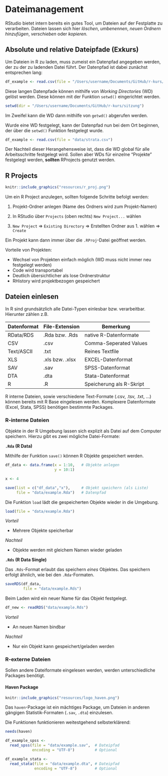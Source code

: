 # Dateimanagement

RStudio bietet intern bereits ein gutes Tool, um Dateien auf der Festplatte zu verarbeiten. Dateien lassen sich hier *löschen*, *umbenennen*, *neuen Ordnern hinzufügen*, *verschieben* oder *kopieren.*

## Absolute und relative Dateipfade (Exkurs)

Um Dateien in R zu laden, muss zumeist ein Datenpfad angegeben werden, der zu der zu ladenden Datei führt. Der Datenpfad ist dabei zunächst entsprechen lang:

```r
df_example <- read.csv(file = "/Users/username/Documents/GitHub/r-kurs/sitzung/data/strata.csv")
```

Diese langen Datenpfade können mithilfe von *Working Directories* (WD) gelöst werden. Diese können mit der Funktion `setwd()` eingerichtet werden.

```r
setwd(dir = "/Users/username/Documents/GitHub/r-kurs/sitzung")
```

Im Zweifel kann die WD dann mithilfe von `getwd()` abgerufen werden.

Wurde eine WD festgelegt, kann der Datenpfad nun bei dem Ort beginnen, der über die `setwd()` Funktion festgelegt wurde.

```r
df_example <- read.csv(file = "data/strata.csv")
```

Der Nachteil dieser Herangehensweise ist, dass die WD global für alle Arbeitsschritte festgelegt wird. Sollen aber WDs für einzelne "Projekte" festgelegt werden, **sollten** RProjects genutzt werden.

## R Projects

```r
knitr::include_graphics("resources/r_proj.png")
```

Um ein R Project anzulegen, sollten folgende Schritte befolgt werden:

1. Projekt-Ordner anlegen (Name des Ordners wird zum Projekt-Namen)

2. In RStudio über `Projects` (oben rechts) `New Project...` wählen

3. `New Project` $\Rightarrow$ `Existing Directory` $\Rightarrow$ Erstellten Ordner aus 1. wählen $\Rightarrow$ `Create`

Ein Projekt kann dann immer über die `.RProj`-Datei geöffnet werden.

Vorteile von Projekten:

- Wechsel von Projekten einfach möglich (WD muss nicht immer neu festgelegt werden)
- Code wird transportabel
- Deutlich übersichtlicher als lose Ordnerstruktur
- RHistory wird projektbezogen gespeichert

## Dateien einlesen

In R sind grundsätzlich alle Datei-Typen einlesbar bzw. verarbeitbar. Hierunter zählen z.B.

Datenformat | File-Extension    | Bemerkung
----------- | --------------    | --------
 RData/RDS  | .Rda bzw. .Rds    | native R-Datenformate
 CSV        | .csv              | Comma-Seperated Values
 Text/ASCII | .txt              | Reines Textfile
 XLS        | .xls bzw. .xlsx   | EXCEL-Datenformat
 SAV        | .sav              | SPSS-Datenformat
 DTA        | .dta              | Stata-Datenformat
 R          | .R                | Speicherung als R-Skript
 
R interne Dateien, sowie verschiedene Text-Formate (.csv, .tsv, .txt, ...) können bereits mit R Base eingelesen werden. Komplexere Datenformate (Excel, Stata, SPSS) benötigen bestimmte Packages.

### R-interne Dateien

Objekte in der R Umgebung lassen sich explizit als Datei auf dem Computer speichern. 
Hierzu gibt es zwei mögliche Datei-Formate:

**`.Rda` (R Data)**

Mithilfe der Funktion `save()` können R Objekte gespeichert werden.

```r
df_data <- data.frame(x = 1:10,   # Objekte anlegen
                      y = 10:1)

x <- 4

save(list = c("df_data","x"),     # Objekt speichern (als Liste)
     file = "data/example.Rda")   # Datenpfad
```

Die Funktion `load` lädt die gespeicherten Objekte wieder in die Umgebung.

```r
load(file = "data/example.Rda")
```

*Vorteil*

- Mehrere Objekte speicherbar

*Nachteil*

- Objekte werden mit gleichem Namen wieder geladen

**`.Rds` (R Data Single)**

Das `.Rds`-Format erlaubt das speichern *eines* Objektes. Das speichern erfolgt
ähnlich, wie bei den `.Rda`-Formaten.

```r
saveRDS(df_data,
        file = "data/example.Rds")
```

Beim Laden wird ein neuer Name für das Objekt festgelegt.

```r
df_new <- readRDS("data/example.Rds")
```

*Vorteil*

- An neuen Namen bindbar

*Nachteil*

- Nur ein Objekt kann gespeichert/geladen werden
 
### R-externe Dateien

Sollen andere Dateiformate eingelesen werden, werden unterschiedliche Packages benötigt.

#### Haven Package

```r
knitr::include_graphics("resources/logo_haven.png")
```

Das `haven`-Package ist ein mächtiges Package, um Dateien in anderen gängigen 
Statistik-Formaten (`.sav`, `.dta`) einzulesen.

Die Funktionen funktionieren weitestgehend selbsterklärend:

```r
needs(haven)

df_example_spss <- 
  read_spss(file = "data/example.sav",  # Dateipfad
            encoding = "UTF-8")         # Optional

df_example_stata <- 
  read_stata(file = "data/example.dta", # Dateipfad
             encoding = "UTF-8")        # Optional
```







